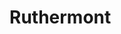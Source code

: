 
# Ruthermont
<ProjectDetails
  floatRight
  region="Vale"
  house="House Ruthermont"
  type="Castle"
  status="Redo In Progress"
  warp="/warp ruthermont"
  projectLead="Emoticone11 (fmrly Tact327)"
  dateStarted="2022-08-16T07:00:00.000Z"
  dateCompleted="undefined"
/>
